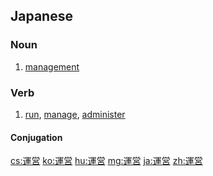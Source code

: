 ==Japanese==
{{ja-kanjitab|うん|えい|yomi=on}}

===Noun===
{{ja-noun|うんえい}}

# [[management]]
#: {{ja-usex|厳しい国会'''運営'''を迫られるだろう。|きびし.い こっかい '''うんえい''' を せまられる だろう。|It will be a testing time for the government '''navigating''' the parliament.}}

===Verb===
{{ja-verb-suru|tr=trans|うんえい}}

# [[run]], [[manage]], [[administer]]

====Conjugation====
{{ja-suru|うんえい}}

[[cs:運営]]
[[ko:運営]]
[[hu:運営]]
[[mg:運営]]
[[ja:運営]]
[[zh:運営]]